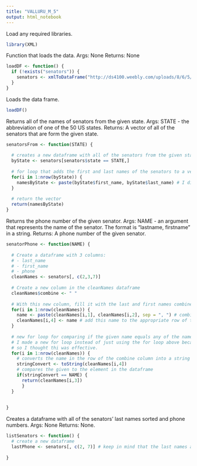 ---
title: "VALLURU_M_5"
output: html_notebook
---

Load any required libraries.
```{r}
library(XML)
```


Function that loads the data.
Args: None
Returns: None
```{r}
loadDF <- function() {
  if (!exists("senators")) {
    senators <- xmlToDataFrame("http://ds4100.weebly.com/uploads/8/6/5/9/8659576/senators.xml")
  }
}
```

Loads the data frame.
```{r}
loadDF()
```



Returns all of the names of senators from the given state.
Args: STATE - the abbreviation of one of the 50 US states.
Returns: A vector of all of the senators that are form the given state.
```{r}
senatorsFrom <- function(STATE) {
  
  # creates a new dataframe with all of the senators from the given state
  byState <- senators[senators$state == STATE,]
  
  # for loop that adds the first and last names of the senators to a vector
  for(i in 1:nrow(byState)) {
    namesByState <- paste(byState$first_name, byState$last_name) # I did it by first name then last name
  }
  
  # return the vector
  return(namesByState)
}
```




Returns the phone number of the given senator.
Args: NAME - an argument that represents the name of the senator. The format is "lastname, firstname" in a string.
Returns: A phone number of the given senator.
```{r}
senatorPhone <- function(NAME) {
  
  # Create a dataframe with 3 columns:
  # - last_name
  # - first_name
  # - phone
  cleanNames <- senators[, c(2,3,7)]
  
  # Create a new column in the cleanNames dataframe
  cleanNames$combine <- " "
  
  # With this new column, fill it with the last and first names combined
  for(i in 1:nrow(cleanNames)) {
    name <- paste(cleanNames[i,1], cleanNames[i,2], sep = ", ") # combine last and first, separated by a comma
    cleanNames[i,4] <- name # add this name to the appropriate row of the column
  }
  
  # new for loop for comparing if the given name equals any of the names in the dataframe
  # I made a new for loop instead of just using the for loop above because this loop is for a different purpose,
  # so I thought thi was effective.
  for(i in 1:nrow(cleanNames)) {
    # converts the name in the row of the combine column into a string to compare
    stringConvert <- toString(cleanNames[i,4])
    # compares the given to the element in the dataframe
    if(stringConvert == NAME) { 
      return(cleanNames[i,3])
      }
  }
  
  
}
```





Creates a dataframe with all of the senators' last names sorted and phone numbers.
Args: None
Returns: None.
```{r}
listSenators <- function() {
  # create a new dataframe
  lastPhone <- senators[, c(2, 7)] # keep in mind that the last names are already sorted, so there is no need to sort
  
}
```


